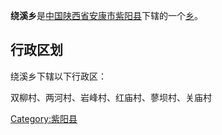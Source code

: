 {{中国乡级行政区
|行政区全称 = 绕溪乡
|景观照片文件名 = 
|景观照片描述 = 
|汉语拼音 =
|其他语言 = 
|其他语言名称 = 
|位置图文件名 = 
|位置图描述 = 
|自定义图片=
|上级行政区 = [[陕西省|陕西省]][[安康市|安康市]][[紫阳县|紫阳县]]
|行政区类别 = [[乡级行政区|乡]]
|行政区划代码 = 
|行政区划 = 
|村委会 = 
|居委会 = 
|建置时间 = 
|领导职位 = 
|领导名称 = 
|政府驻地 = 
|毗邻 = 
|地理坐标 = 
|总面积 = 
|总人口 = 
|户籍人口 = 
|户籍人口年份 = 
|常住人口 = 
|常住人口年份 = 
|人口密度 = 
|GDP = 
|邮政编码 = 
|电话区号 = 
|官方网站 = 
|网站名称 = 
}}
'''绕溪乡'''是[[中华人民共和国|中国]][[陕西省|陕西省]][[安康市|安康市]][[紫阳县|紫阳县]]下辖的一个[[乡级行政区|乡]]。

== 行政区划 ==
绕溪乡下辖以下行政区：

双柳村、两河村、岩峰村、红庙村、蓼坝村、关庙村

{{陕西小作品}}
{{紫阳县行政区划}}

[[Category:紫阳县|Category:紫阳县]]